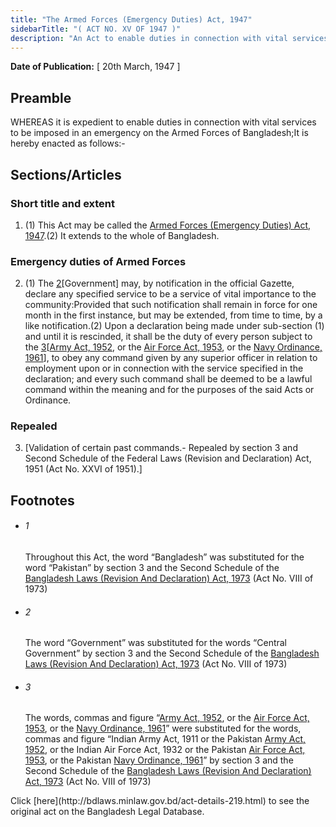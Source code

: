 ```yaml
---
title: "The Armed Forces (Emergency Duties) Act, 1947"
sidebarTitle: "( ACT NO. XV OF 1947 )"
description: "An Act to enable duties in connection with vital services to be imposed in an emergency on the Armed Forces of Bangladesh.1♣"
---
```


**Date of Publication:** [ 20th March, 1947 ]

## Preamble

WHEREAS it is expedient to enable duties in connection with vital services to be imposed in an emergency on the Armed Forces of Bangladesh;It is hereby enacted as follows:-

## Sections/Articles

### Short title and extent

1. (1) This Act may be called the [Armed Forces (Emergency Duties) Act, 1947](/act-219.html "Armed Forces (Emergency Duties) Act, 1947").(2) It extends to the whole of Bangladesh.

### Emergency duties of Armed Forces

2. (1) The [2](1)[Government] may, by notification in the official Gazette, declare any specified service to be a service of vital importance to the community:Provided that such notification shall remain in force for one month in the first instance, but may be extended, from time to time, by a like notification.(2) Upon a declaration being made under sub-section (1) and until it is rescinded, it shall be the duty of every person subject to the [3](2)[[Army Act, 1952](/act-248.html "Army Act, 1952"), or the [Air Force Act, 1953](/act-256.html "Air Force Act, 1953"), or the [Navy Ordinance, 1961](/act-310.html "Navy Ordinance, 1961")], to obey any command given by any superior officer in relation to employment upon or in connection with the service specified in the declaration; and every such command shall be deemed to be a lawful command within the meaning and for the purposes of the said Acts or Ordinance.

### Repealed

3. [Validation of certain past commands.- Repealed by section 3 and Second Schedule of the Federal Laws (Revision and Declaration) Act, 1951 (Act No. XXVI of 1951).]

## Footnotes

- ###### 1

  Throughout this Act, the word “Bangladesh” was substituted for the word “Pakistan” by section 3 and the Second Schedule of the [Bangladesh Laws (Revision And Declaration) Act, 1973](/act-430.html "Bangladesh Laws (Revision And Declaration) Act, 1973") (Act No. VIII of 1973)

- ###### 2

  The word “Government” was substituted for the words “Central Government” by section 3 and the Second Schedule of the [Bangladesh Laws (Revision And Declaration) Act, 1973](/act-430.html "Bangladesh Laws (Revision And Declaration) Act, 1973") (Act No. VIII of 1973)

- ###### 3

  The words, commas and figure “[Army Act, 1952](/act-248.html "Army Act, 1952"), or the [Air Force Act, 1953](/act-256.html "Air Force Act, 1953"), or the [Navy Ordinance, 1961](/act-310.html "Navy Ordinance, 1961")” were substituted for the words, commas and figure “Indian Army Act, 1911 or the Pakistan [Army Act, 1952](/act-248.html "Army Act, 1952"), or the Indian Air Force Act, 1932 or the Pakistan [Air Force Act, 1953](/act-256.html "Air Force Act, 1953"), or the Pakistan [Navy Ordinance, 1961](/act-310.html "Navy Ordinance, 1961")” by section 3 and the Second Schedule of the [Bangladesh Laws (Revision And Declaration) Act, 1973](/act-430.html "Bangladesh Laws (Revision And Declaration) Act, 1973") (Act No. VIII of 1973)

<Note>
  Click [here](http://bdlaws.minlaw.gov.bd/act-details-219.html) to see the original act on the Bangladesh Legal Database.
</Note>

